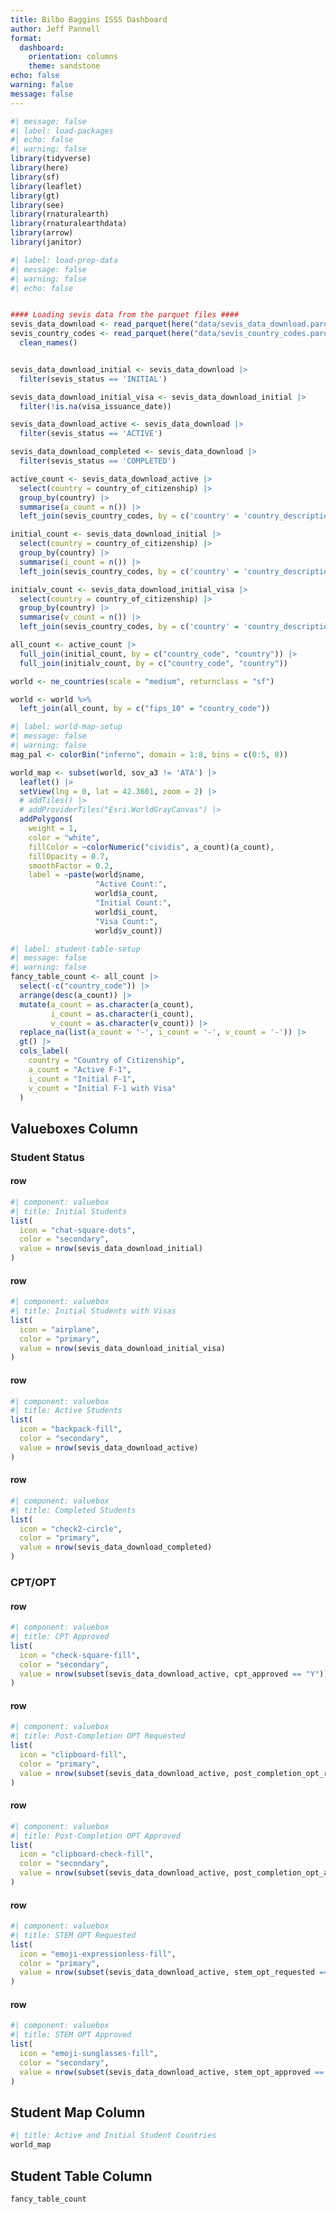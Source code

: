 ```yaml
---
title: Bilbo Baggins ISSS Dashboard
author: Jeff Pannell
format: 
  dashboard:
    orientation: columns
    theme: sandstone
echo: false
warning: false
message: false
---
```


```r
#| message: false
#| label: load-packages
#| echo: false
#| warning: false
library(tidyverse)
library(here)
library(sf)
library(leaflet)
library(gt)
library(see)
library(rnaturalearth)
library(rnaturalearthdata)
library(arrow)
library(janitor)
```

```r
#| label: load-prep-data
#| message: false
#| warning: false
#| echo: false


#### Loading sevis data from the parquet files ####
sevis_data_download <- read_parquet(here("data/sevis_data_download.parquet"))
sevis_country_codes <- read_parquet(here("data/sevis_country_codes.parquet")) |> 
  clean_names()


sevis_data_download_initial <- sevis_data_download |> 
  filter(sevis_status == 'INITIAL')

sevis_data_download_initial_visa <- sevis_data_download_initial |> 
  filter(!is.na(visa_issuance_date))

sevis_data_download_active <- sevis_data_download |> 
  filter(sevis_status == 'ACTIVE')

sevis_data_download_completed <- sevis_data_download |> 
  filter(sevis_status == 'COMPLETED')

active_count <- sevis_data_download_active |> 
  select(country = country_of_citizenship) |> 
  group_by(country) |>  
  summarise(a_count = n()) |> 
  left_join(sevis_country_codes, by = c('country' = 'country_description'))

initial_count <- sevis_data_download_initial |> 
  select(country = country_of_citizenship) |> 
  group_by(country) |>  
  summarise(i_count = n()) |> 
  left_join(sevis_country_codes, by = c('country' = 'country_description'))

initialv_count <- sevis_data_download_initial_visa |> 
  select(country = country_of_citizenship) |> 
  group_by(country) |>  
  summarise(v_count = n()) |> 
  left_join(sevis_country_codes, by = c('country' = 'country_description'))

all_count <- active_count |> 
  full_join(initial_count, by = c("country_code", "country")) |> 
  full_join(initialv_count, by = c("country_code", "country"))

world <- ne_countries(scale = "medium", returnclass = "sf")

world <- world %>% 
  left_join(all_count, by = c("fips_10" = "country_code"))

```

```r
#| label: world-map-setup
#| message: false
#| warning: false
mag_pal <- colorBin("inferno", domain = 1:8, bins = c(0:5, 8))

world_map <- subset(world, sov_a3 != 'ATA') |> 
  leaflet() |> 
  setView(lng = 0, lat = 42.3601, zoom = 2) |> 
  # addTiles() |>
  # addProviderTiles("Esri.WorldGrayCanvas") |> 
  addPolygons( 
    weight = 1,
    color = "white",
    fillColor = ~colorNumeric("cividis", a_count)(a_count),
    fillOpacity = 0.7,
    smoothFactor = 0.2,
    label = ~paste(world$name,
                   "Active Count:",
                   world$a_count,
                   "Initial Count:",
                   world$i_count,
                   "Visa Count:",
                   world$v_count))

```

```r
#| label: student-table-setup
#| message: false
#| warning: false
fancy_table_count <- all_count |> 
  select(-c("country_code")) |> 
  arrange(desc(a_count)) |> 
  mutate(a_count = as.character(a_count),
         i_count = as.character(i_count),
         v_count = as.character(v_count)) |> 
  replace_na(list(a_count = '-', i_count = '-', v_count = '-')) |> 
  gt() |> 
  cols_label(
    country = "Country of Citizenship",
    a_count = "Active F-1",
    i_count = "Initial F-1",
    v_count = "Initial F-1 with Visa"
  )

```

## Valueboxes Column {.tabset width="20%"}

### Student Status

#### row

```r
#| component: valuebox
#| title: Initial Students
list(
  icon = "chat-square-dots",
  color = "secondary",
  value = nrow(sevis_data_download_initial)
)
```

#### row

```r
#| component: valuebox
#| title: Initial Students with Visas
list(
  icon = "airplane",
  color = "primary",
  value = nrow(sevis_data_download_initial_visa)
)
```

#### row

```r
#| component: valuebox
#| title: Active Students
list(
  icon = "backpack-fill",
  color = "secondary",
  value = nrow(sevis_data_download_active)
)
```

#### row

```r
#| component: valuebox
#| title: Completed Students
list(
  icon = "check2-circle",
  color = "primary",
  value = nrow(sevis_data_download_completed)
)
```

### CPT/OPT

#### row

```r
#| component: valuebox
#| title: CPT Approved
list(
  icon = "check-square-fill",
  color = "secondary",
  value = nrow(subset(sevis_data_download_active, cpt_approved == "Y"))
)
```

#### row

```r
#| component: valuebox
#| title: Post-Completion OPT Requested
list(
  icon = "clipboard-fill",
  color = "primary",
  value = nrow(subset(sevis_data_download_active, post_completion_opt_requested == "Y"))
)
```

#### row

```r
#| component: valuebox
#| title: Post-Completion OPT Approved
list(
  icon = "clipboard-check-fill",
  color = "secondary",
  value = nrow(subset(sevis_data_download_active, post_completion_opt_approved == "Y"))
)
```

#### row

```r
#| component: valuebox
#| title: STEM OPT Requested
list(
  icon = "emoji-expressionless-fill",
  color = "primary",
  value = nrow(subset(sevis_data_download_active, stem_opt_requested == "Y"))
)
```

#### row

```r
#| component: valuebox
#| title: STEM OPT Approved
list(
  icon = "emoji-sunglasses-fill",
  color = "secondary",
  value = nrow(subset(sevis_data_download_active, stem_opt_approved == "Y"))
)
```

## Student Map Column {width="55%"}

```r
#| title: Active and Initial Student Countries
world_map

```

## Student Table Column {width="25%"}

```r
fancy_table_count
```
